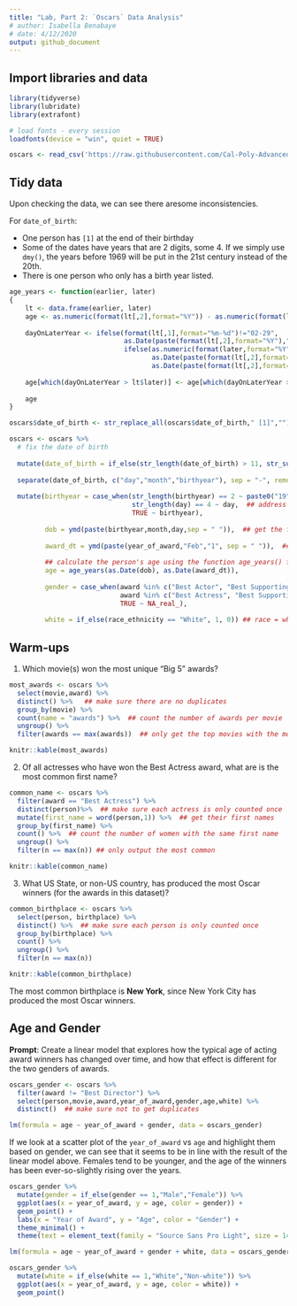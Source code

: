 ```yaml
---
title: "Lab, Part 2: `Oscars` Data Analysis"
# author: Isabella Benabaye
# date: 4/12/2020
output: github_document
---
```


## Import libraries and data

```r
library(tidyverse)
library(lubridate)
library(extrafont)

# load fonts - every session
loadfonts(device = "win", quiet = TRUE)

oscars <- read_csv('https://raw.githubusercontent.com/Cal-Poly-Advanced-R/Lab_1/master/Oscars-demographics-DFE.csv')
```

## Tidy data
Upon checking the data, we can see there aresome inconsistencies.  

For `date_of_birth`:   

* One person has ` [1]` at the end of their birthday   
* Some of the dates have years that are 2 digits, some 4. If we simply use `dmy()`, the years before 1969 will be put in the 21st century instead of the 20th.   
* There is one person who only has a birth year listed.    

```r
age_years <- function(earlier, later)
{
    lt <- data.frame(earlier, later)
    age <- as.numeric(format(lt[,2],format="%Y")) - as.numeric(format(lt[,1],format="%Y"))
    
    dayOnLaterYear <- ifelse(format(lt[,1],format="%m-%d")!="02-29",
                             as.Date(paste(format(lt[,2],format="%Y"),"-",format(lt[,1],format="%m-%d"),sep="")),
                             ifelse(as.numeric(format(later,format="%Y")) %% 400 == 0 | as.numeric(format(later,format="%Y")) %% 100 != 0 & as.numeric(format(later,format="%Y")) %% 4 == 0,
                                    as.Date(paste(format(lt[,2],format="%Y"),"-",format(lt[,1],format="%m-%d"),sep="")),
                                    as.Date(paste(format(lt[,2],format="%Y"),"-","02-28",sep=""))))
    
    age[which(dayOnLaterYear > lt$later)] <- age[which(dayOnLaterYear > lt$later)] - 1
    
    age
}
```

```r
oscars$date_of_birth <- str_replace_all(oscars$date_of_birth," [1]","")   ## remove "[1]" from one of the obs

oscars <- oscars %>% 
  # fix the date of birth
  
  mutate(date_of_birth = if_else(str_length(date_of_birth) > 11, str_sub(date_of_birth,1,11), date_of_birth)) %>% 
  
  separate(date_of_birth, c("day","month","birthyear"), sep = "-", remove = FALSE) %>%   ## separate birthday components
  
  mutate(birthyear = case_when(str_length(birthyear) == 2 ~ paste0("19",birthyear),  ## add the century to the birth year
                               str_length(day) == 4 ~ day,  ## address the obs with only the year
                               TRUE ~ birthyear),
         
         dob = ymd(paste(birthyear,month,day,sep = " ")),  ## get the formatted birthday
         
         award_dt = ymd(paste(year_of_award,"Feb","1", sep = " ")),  ## format the exact award date
         
         ## calculate the person's age using the function age_years() from https://raw.githubusercontent.com/nzcoops/r-code/master/age_function.R
         age = age_years(as.Date(dob), as.Date(award_dt)),
         
         gender = case_when(award %in% c("Best Actor", "Best Supporting Actor") ~ 1,  ## gender indicator: M = 1, F = 0
                            award %in% c("Best Actress", "Best Supporting Actress") ~ 0,
                            TRUE ~ NA_real_),
         
         white = if_else(race_ethnicity == "White", 1, 0)) ## race = white indicator

```

## Warm-ups

1. Which movie(s) won the most unique "Big 5" awards?

```r
most_awards <- oscars %>% 
  select(movie,award) %>% 
  distinct() %>%   ## make sure there are no duplicates
  group_by(movie) %>% 
  count(name = "awards") %>%  ## count the number of awards per movie
  ungroup() %>% 
  filter(awards == max(awards))  ## only get the top movies with the most unique awards
```
```r
knitr::kable(most_awards)
```

2. Of all actresses who have won the Best Actress award, what are is the most common first name?

```r
common_name <- oscars %>% 
  filter(award == "Best Actress") %>% 
  distinct(person)%>%  ## make sure each actress is only counted once
  mutate(first_name = word(person,1)) %>%  ## get their first names
  group_by(first_name) %>% 
  count() %>%  ## count the number of women with the same first name
  ungroup() %>% 
  filter(n == max(n)) ## only output the most common
```
```r
knitr::kable(common_name)
```



3. What US State, or non-US country, has produced the most Oscar winners (for the awards in this dataset)?

```r
common_birthplace <- oscars %>% 
  select(person, birthplace) %>% 
  distinct() %>%  ## make sure each person is only counted once
  group_by(birthplace) %>%
  count() %>% 
  ungroup() %>% 
  filter(n == max(n))
```
```r
knitr::kable(common_birthplace)
```

The most common birthplace is **New York**, since New York City has produced the most Oscar winners.  

## Age and Gender

**Prompt**: Create a linear model that explores how the typical age of acting award winners has changed over time, and how that effect is different for the two genders of awards.


```r
oscars_gender <- oscars %>% 
  filter(award != "Best Director") %>% 
  select(person,movie,award,year_of_award,gender,age,white) %>% 
  distinct()  ## make sure not to get duplicates

lm(formula = age ~ year_of_award + gender, data = oscars_gender)
```

If we look at a scatter plot of the `year_of_award` vs `age` and highlight them based on gender, we can see that it seems to be in line with the result of the linear model above. Females tend to be younger, and the age of the winners has been ever-so-slightly rising over the years.


```r
oscars_gender %>% 
  mutate(gender = if_else(gender == 1,"Male","Female")) %>% 
  ggplot(aes(x = year_of_award, y = age, color = gender)) +
  geom_point() + 
  labs(x = "Year of Award", y = "Age", color = "Gender") +
  theme_minimal() +
  theme(text = element_text(family = "Source Sans Pro Light", size = 14))
```

```r
lm(formula = age ~ year_of_award + gender + white, data = oscars_gender)

oscars_gender %>% 
  mutate(white = if_else(white == 1,"White","Non-white")) %>% 
  ggplot(aes(x = year_of_award, y = age, color = white)) +
  geom_point()
```

